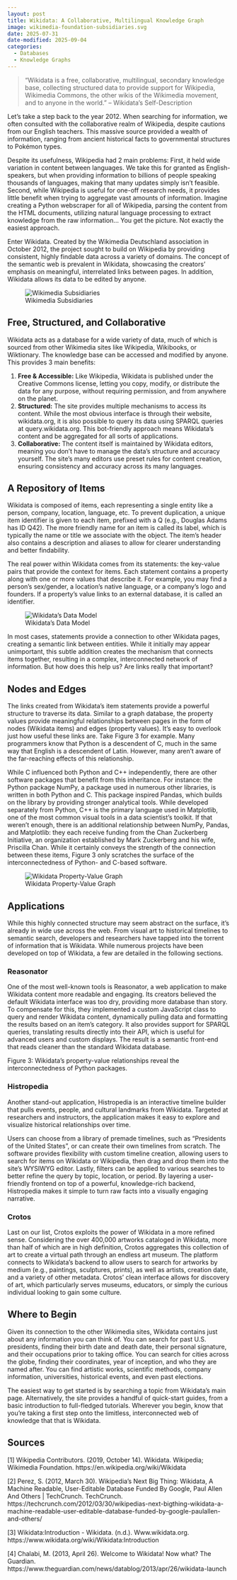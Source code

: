 ---
layout: post
title: Wikidata: A Collaborative, Multilingual Knowledge Graph
image: wikimedia-foundation-subsidiaries.svg
date: 2025-07-31
date-modified: 2025-09-04
categories:
  - Databases
  - Knowledge Graphs
---

> "Wikidata is a free, collaborative, multilingual, secondary knowledge base,
> collecting structured data to provide support for Wikipedia, Wikimedia
> Commons, the other wikis of the Wikimedia movement, and to anyone in the
> world." – Wikidata’s Self-Description

Let’s take a step back to the year 2012. When searching for information, we
often consulted with the collaborative realm of Wikipedia, despite cautions
from our English teachers. This massive source provided a wealth of
information, ranging from ancient historical facts to governmental structures
to Pokémon types.

Despite its usefulness, Wikipedia had 2 main problems: First, it held wide
variation in content between languages. We take this for granted as
English-speakers, but when providing information to billions of people
speaking thousands of languages, making that many updates simply isn’t
feasible. Second, while Wikipedia is useful for one-off research needs, it
provides little benefit when trying to aggregate vast amounts of information.
Imagine creating a Python webscraper for all of Wikipedia, parsing the content
from the HTML documents, utilizing natural language processing to extract
knowledge from the raw information… You get the picture. Not exactly the
easiest approach.

Enter Wikidata. Created by the Wikimedia Deutschland association in October
2012, the project sought to build on Wikipedia by providing consistent,
highly findable data across a variety of domains. The concept of the semantic
web is prevalent in Wikidata, showcasing the creators’ emphasis on meaningful,
interrelated links between pages. In addition, Wikidata allows its data to be
edited by anyone.

![Wikimedia Subsidiaries](wikimedia-foundation-subsidiaries.svg)

## Free, Structured, and Collaborative

Wikidata acts as a database for a wide variety of data, much of which is
sourced from other Wikimedia sites like Wikipedia, Wikibooks, or Wiktionary.
The knowledge base can be accessed and modified by anyone. This provides 3
main benefits:

1. **Free & Accessible:** Like Wikipedia, Wikidata is published under the
   Creative Commons license, letting you copy, modify, or distribute the data
   for any purpose, without requiring permission, and from anywhere on the
   planet.
2. **Structured:** The site provides multiple mechanisms to access its content.
   While the most obvious interface is through their website, wikidata.org, it
   is also possible to query its data using SPARQL queries at
   query.wikidata.org. This bot-friendly approach means Wikidata’s content and
   be aggregated for all sorts of applications.
3. **Collaborative:** The content itself is maintained by Wikidata editors,
   meaning you don’t have to manage the data’s structure and accuracy yourself.
   The site’s many editors use preset rules for content creation, ensuring
   consistency and accuracy across its many languages.

## A Repository of Items

Wikidata is composed of items, each representing a single entity like a person,
company, location, language, etc. To prevent duplication, a unique item
identifier is given to each item, prefixed with a Q (e.g., Douglas Adams has ID
Q42). The more friendly name for an item is called its label, which is
typically the name or title we associate with the object. The item’s header
also contains a description and aliases to allow for clearer understanding and
better findability.

The real power within Wikidata comes from its statements: the key-value pairs
that provide the context for items. Each statement contains a property along
with one or more values that describe it. For example, you may find a person’s
sex/gender, a location’s native language, or a company’s logo and founders. If
a property’s value links to an external database, it is called an identifier.

![Wikidata's Data Model](wikidata-data-model.svg)

In most cases, statements provide a connection to other Wikidata pages,
creating a semantic link between entities. While it initially may appear
unimportant, this subtle addition creates the mechanism that connects items
together, resulting in a complex, interconnected network of information. But
how does this help us? Are links really that important?

## Nodes and Edges

The links created from Wikidata’s item statements provide a powerful structure
to traverse its data. Similar to a graph database, the property values provide
meaningful relationships between pages in the form of nodes (Wikidata items)
and edges (property values). It’s easy to overlook just how useful these links
are. Take Figure 3 for example. Many programmers know that Python is a
descendent of C, much in the same way that English is a descendent of Latin.
However, many aren’t aware of the far-reaching effects of this relationship.

While C influenced both Python and C++ independently, there are other software
packages that benefit from this inheritance. For instance: the Python package
NumPy, a package used in numerous other libraries, is written in both Python
and C. This package inspired Pandas, which builds on the library by providing
stronger analytical tools. While developed separately from Python, C++ is the
primary language used in Matplotlib, one of the most common visual tools in a
data scientist’s toolkit. If that weren’t enough, there is an additional
relationship between NumPy, Pandas, and Matplotlib: they each receive funding
from the Chan Zuckerberg Initiative, an organization established by Mark
Zuckerberg and his wife, Priscilla Chan. While it certainly conveys the
strength of the connection between these items, Figure 3 only scratches the
surface of the interconnectedness of Python- and C-based software.

![Wikidata Property-Value Graph](wikidata-property-value-graph.svg)

## Applications

While this highly connected structure may seem abstract on the surface, it’s
already in wide use across the web. From visual art to historical timelines to
semantic search, developers and researchers have tapped into the torrent of
information that is Wikidata. While numerous projects have been developed on
top of Wikidata, a few are detailed in the following sections.

### Reasonator

One of the most well-known tools is Reasonator, a web application to make
Wikidata content more readable and engaging. Its creators believed the default
Wikidata interface was too dry, providing more database than story. To
compensate for this, they implemented a custom JavaScript class to query and
render Wikidata content, dynamically pulling data and formatting the results
based on an item’s category. It also provides support for SPARQL queries,
translating results directly into their API, which is useful for advanced users
and custom displays. The result is a semantic front-end that reads cleaner than
the standard Wikidata database.

Figure 3: Wikidata’s property-value relationships reveal the interconnectedness
of Python packages.

### Histropedia

Another stand-out application, Histropedia is an interactive timeline builder
that pulls events, people, and cultural landmarks from Wikidata. Targeted at
researchers and instructors, the application makes it easy to explore and
visualize historical relationships over time.

Users can choose from a library of premade timelines, such as "Presidents of
the United States", or can create their own timelines from scratch. The
software provides flexibility with custom timeline creation, allowing users to
search for items on Wikidata or Wikipedia, then drag and drop them into the
site’s WYSIWYG editor. Lastly, filters can be applied to various searches to
better refine the query by topic, location, or period. By layering a
user-friendly frontend on top of a powerful, knowledge-rich backend,
Histropedia makes it simple to turn raw facts into a visually engaging
narrative.

### Crotos

Last on our list, Crotos exploits the power of Wikidata in a more refined
sense. Considering the over 400,000 artworks cataloged in Wikidata, more than
half of which are in high definition, Crotos aggregates this collection of art
to create a virtual path through an endless art museum. The platform connects
to Wikidata’s backend to allow users to search for artworks by medium (e.g.,
paintings, sculptures, prints), as well as artists, creation date, and a
variety of other metadata. Crotos’ clean interface allows for discovery of art,
which particularly serves museums, educators, or simply the curious individual
looking to gain some culture.

## Where to Begin

Given its connection to the other Wikimedia sites, Wikidata contains just about
any information you can think of. You can search for past U.S. presidents,
finding their birth date and death date, their personal signature, and their
occupations prior to taking office. You can search for cities across the globe,
finding their coordinates, year of inception, and who they are named after. You
can find artistic works, scientific methods, company information, universities,
historical events, and even past elections.

The easiest way to get started is by searching a topic from Wikidata’s main
page. Alternatively, the site provides a handful of quick-start guides, from a
basic introduction to full-fledged tutorials. Wherever you begin, know that
you’re taking a first step onto the limitless, interconnected web of knowledge
that that is Wikidata.

## Sources

[1] Wikipedia Contributors. (2019, October 14). Wikidata. Wikipedia; Wikimedia Foundation. https://en.wikipedia.org/wiki/Wikidata

[2] Perez, S. (2012, March 30). Wikipedia’s Next Big Thing: Wikidata, A Machine Readable, User-Editable Database Funded By Google, Paul Allen And Others | TechCrunch. TechCrunch. https://techcrunch.com/2012/03/30/wikipedias-next-bigthing-wikidata-a-machine-readable-user-editable-database-funded-by-google-paulallen-and-others/

[3] Wikidata:Introduction - Wikidata. (n.d.). Www.wikidata.org. https://www.wikidata.org/wiki/Wikidata:Introduction

[4] Chalabi, M. (2013, April 26). Welcome to Wikidata! Now what? The Guardian. https://www.theguardian.com/news/datablog/2013/apr/26/wikidata-launch
